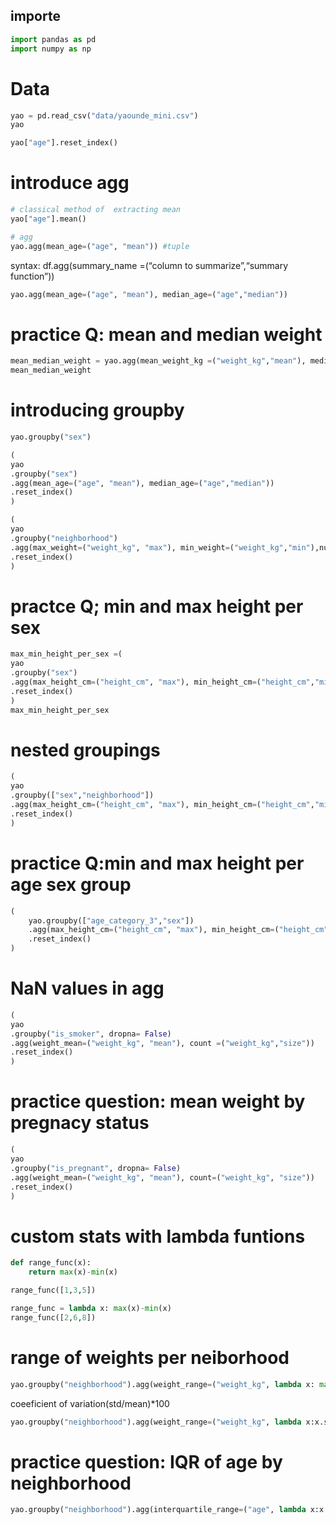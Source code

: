 ## importe


```python
import pandas as pd
import numpy as np
```

# Data

```python
yao = pd.read_csv("data/yaounde_mini.csv")
yao
```

```python
yao["age"].reset_index()
```

# introduce agg

```python
# classical method of  extracting mean
yao["age"].mean()
```


```python
# agg
yao.agg(mean_age=("age", "mean")) #tuple
```

syntax:
df.agg(summary_name =("column to summarize","summary function"))


```python
yao.agg(mean_age=("age", "mean"), median_age=("age","median"))
```


# practice Q: mean and median weight

```python
mean_median_weight = yao.agg(mean_weight_kg =("weight_kg","mean"), median_weight_kg =("weight_kg","median"))
mean_median_weight
```

# introducing groupby


```python
yao.groupby("sex")
```


```python
(
yao
.groupby("sex")
.agg(mean_age=("age", "mean"), median_age=("age","median"))
.reset_index()
)
```


```python
(
yao
.groupby("neighborhood")
.agg(max_weight=("weight_kg", "max"), min_weight=("weight_kg","min"),num_inds=("weight_kg","size") )
.reset_index()
)
```

# practce Q; min and max height per sex

```python
max_min_height_per_sex =(
yao
.groupby("sex")
.agg(max_height_cm=("height_cm", "max"), min_height_cm=("height_cm","min"),count=("height_cm","size") )
.reset_index()
)
max_min_height_per_sex
```


# nested groupings


```python
(
yao
.groupby(["sex","neighborhood"])
.agg(max_height_cm=("height_cm", "max"), min_height_cm=("height_cm","min"),count=("height_cm","size") )
.reset_index()
)
```

# practice Q:min and max height per age sex group

```python
(
    yao.groupby(["age_category_3","sex"])
    .agg(max_height_cm=("height_cm", "max"), min_height_cm=("height_cm","min"))
    .reset_index()
)
```


# NaN values in agg

```python
(
yao
.groupby("is_smoker", dropna= False)
.agg(weight_mean=("weight_kg", "mean"), count =("weight_kg","size"))
.reset_index()
)
```

# practice question: mean weight by pregnacy status

```python
(
yao
.groupby("is_pregnant", dropna= False)
.agg(weight_mean=("weight_kg", "mean"), count=("weight_kg", "size"))
.reset_index()
)
```

# custom stats with lambda funtions


```python
def range_func(x):
    return max(x)-min(x) 

range_func([1,3,5])
```


```python
range_func = lambda x: max(x)-min(x)
range_func([2,6,8])
```

# range of weights per neiborhood


```python
yao.groupby("neighborhood").agg(weight_range=("weight_kg", lambda x: max(x)-min(x)))
```


coeeficient of variation(std/mean)*100

```python
yao.groupby("neighborhood").agg(weight_range=("weight_kg", lambda x:x.std()/x.mean()))*100
```

# practice question: IQR of age by neighborhood


```python
yao.groupby("neighborhood").agg(interquartile_range=("age", lambda x:x.quantile(0.75)- x.quantile(0.25)))
```
